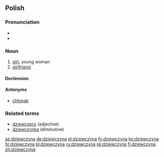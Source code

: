 ==Polish==
===Pronunciation===
* {{IPA|[ʥɛfˈt͡ʂɨna]|lang=pl}}
* {{audio|pl-dziewczyna.ogg|audio}}

===Noun===
{{infl|pl|noun|g=f}}

# [[girl]], young woman
# [[girlfriend]]

====Declension====
{{pl-decl-noun
|dziewczyna|dziewczyny
|dziewczyny|dziewczyn
|dziewczynie|dziewczynom
|dziewczynę|dziewczyny
|dziewczyną|dziewczynami
|dziewczynie|dziewczynach
|dziewczyno|dziewczyny
}}

====Antonyms====
* [[chłopak]]

===Related terms===
* [[dziewczęcy]] (adjective)
* [[dziewczynka]] (diminutive)

[[az:dziewczyna]]
[[de:dziewczyna]]
[[el:dziewczyna]]
[[fy:dziewczyna]]
[[ko:dziewczyna]]
[[hr:dziewczyna]]
[[pl:dziewczyna]]
[[ru:dziewczyna]]
[[sk:dziewczyna]]
[[fi:dziewczyna]]
[[zh:dziewczyna]]